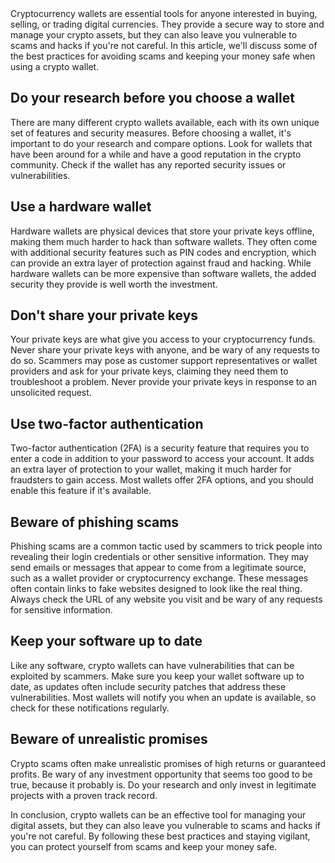 
<Article icon={TbShieldCheckFilled} title="Avoid Crypto Scams" description="In this article, we'll discuss some of the best practices for avoiding scams and keeping your money safe when using a crypto wallet.">
Cryptocurrency wallets are essential tools for anyone interested in buying, selling, or trading digital currencies. They provide a secure way to store and manage your crypto assets, but they can also leave you vulnerable to scams and hacks if you're not careful. In this article, we'll discuss some of the best practices for avoiding scams and keeping your money safe when using a crypto wallet.

## Do your research before you choose a wallet

There are many different crypto wallets available, each with its own unique set of features and security measures. Before choosing a wallet, it's important to do your research and compare options. Look for wallets that have been around for a while and have a good reputation in the crypto community. Check if the wallet has any reported security issues or vulnerabilities.

## Use a hardware wallet

Hardware wallets are physical devices that store your private keys offline, making them much harder to hack than software wallets. They often come with additional security features such as PIN codes and encryption, which can provide an extra layer of protection against fraud and hacking. While hardware wallets can be more expensive than software wallets, the added security they provide is well worth the investment.

## Don't share your private keys

Your private keys are what give you access to your cryptocurrency funds. Never share your private keys with anyone, and be wary of any requests to do so. Scammers may pose as customer support representatives or wallet providers and ask for your private keys, claiming they need them to troubleshoot a problem. Never provide your private keys in response to an unsolicited request.

## Use two-factor authentication

Two-factor authentication (2FA) is a security feature that requires you to enter a code in addition to your password to access your account. It adds an extra layer of protection to your wallet, making it much harder for fraudsters to gain access. Most wallets offer 2FA options, and you should enable this feature if it's available.

## Beware of phishing scams

Phishing scams are a common tactic used by scammers to trick people into revealing their login credentials or other sensitive information. They may send emails or messages that appear to come from a legitimate source, such as a wallet provider or cryptocurrency exchange. These messages often contain links to fake websites designed to look like the real thing. Always check the URL of any website you visit and be wary of any requests for sensitive information.

## Keep your software up to date

Like any software, crypto wallets can have vulnerabilities that can be exploited by scammers. Make sure you keep your wallet software up to date, as updates often include security patches that address these vulnerabilities. Most wallets will notify you when an update is available, so check for these notifications regularly.

## Beware of unrealistic promises

Crypto scams often make unrealistic promises of high returns or guaranteed profits. Be wary of any investment opportunity that seems too good to be true, because it probably is. Do your research and only invest in legitimate projects with a proven track record.

In conclusion, crypto wallets can be an effective tool for managing your digital assets, but they can also leave you vulnerable to scams and hacks if you're not careful. By following these best practices and staying vigilant, you can protect yourself from scams and keep your money safe.

</Article>
